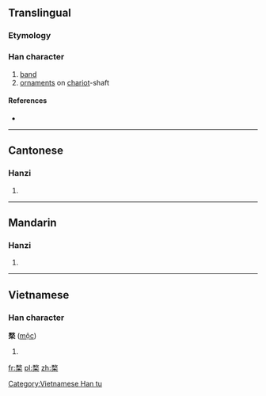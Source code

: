 ==Translingual==

===Etymology===
{{Han compound|敄|木|c1=p|c2=s|t2=wood|ls=psc}}

===Han character===
{{Han char|rn=75|rad=木|as=09|sn=13|four=18904|canj=NKD}}

# [[band]]
# [[ornaments]] on [[chariot]]-shaft

====References====
* {{Han ref|kx=0539.200|dkj=15138|dj=0927.050|hdz=21258.080|uh=6958|ud=26968|bh=DDE6|bd=56806}}

----

==Cantonese==

===Hanzi===
{{yue-hanzi|jyut=|y=muk6}}

# {{defn|lang=yue|sort=木09}}

----

==Mandarin==

===Hanzi===
{{cmn-hanzi|pin=[[kǔ]] ([[ku3]]), [[mù]] ([[mu4]])|wg=k'u<sup>3</sup>, mu<sup>4</sup>}}

# {{defn|lang=cmn|sort=木09}}

----

==Vietnamese==

===Han character===
'''楘''' ([[mộc]])

# {{defn|vi}}

[[Category:Vietnamese Han tu]]

[[fr:楘]]
[[pl:楘]]
[[zh:楘]]